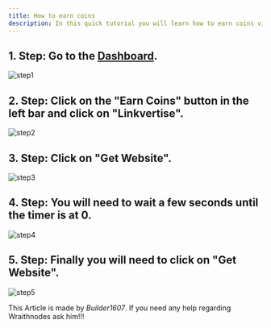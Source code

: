 ```yaml
---
title: How to earn coins
description: In this quick tutorial you will learn how to earn coins via dashboard.
---
```


## 1. Step: Go to the [Dashboard](https://dash.wraithnodes.net).

<img
    className="block rounded-md"
    src="/images/howToEarnCoins/1"
    alt="step1"
/>

## 2. Step: Click on the "Earn Coins" button in the left bar and click on "Linkvertise".

<img
    className="block rounded-md"
    src="/images/howToEarnCoins/2"
    alt="step2"
/>

## 3. Step: Click on "Get Website".

<img
    className="block rounded-md"
    src="/images/howToEarnCoins/3"
    alt="step3"
/>

## 4. Step: You will need to wait a few seconds until the timer is at 0.

<img
    className="block rounded-md"
    src="/images/howToEarnCoins/4"
    alt="step4"
/>

## 5. Step: Finally you will need to click on "Get Website".

<img
    className="block rounded-md"
    stc="/images/howToEarnCoins/5"
    alt="step5"
/>

<Info>This Article is made by *Builder1607*. If you need any help regarding Wraithnodes ask him!!!</Info>
